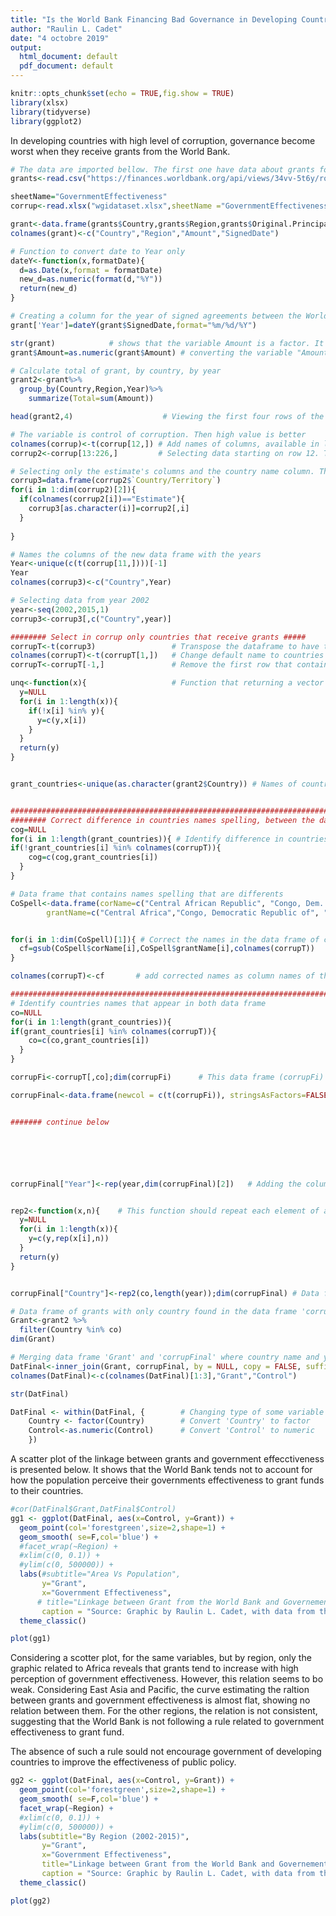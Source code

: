 ```yaml
---
title: "Is the World Bank Financing Bad Governance in Developing Countries?"
author: "Raulin L. Cadet"
date: "4 octobre 2019"
output:
  html_document: default
  pdf_document: default
---
```



```r
knitr::opts_chunk$set(echo = TRUE,fig.show = TRUE)
library(xlsx)
library(tidyverse)
library(ggplot2)

```

In developing countries with high level of corruption, governance become worst when they receive grants from the World Bank. 


```r
# The data are imported bellow. The first one have data about grants fom the World. The second have the index of control for corruption. Higher index of control for corruption is a better performance.
grants<-read.csv("https://finances.worldbank.org/api/views/34vv-5t6y/rows.csv?accessType=DOWNLOAD&bom=true&format=true")

sheetName="GovernmentEffectiveness"
corrup<-read.xlsx("wgidataset.xlsx",sheetName ="GovernmentEffectiveness" ) #"ControlofCorruption" Source: https://info.worldbank.org/governance/wgi/Home/downLoadFile?fileName=wgidataset.xlsx

```


```r
grant<-data.frame(grants$Country,grants$Region,grants$Original.Principal.Amount,grants$Agreement.Signing.Date)
colnames(grant)<-c("Country","Region","Amount","SignedDate")

# Function to convert date to Year only
dateY<-function(x,formatDate){      
  d=as.Date(x,format = formatDate)
  new_d=as.numeric(format(d,"%Y"))
  return(new_d)
}

# Creating a column for the year of signed agreements between the World Bank and the beneficiaries of grants.
grant['Year']=dateY(grant$SignedDate,format="%m/%d/%Y")

str(grant)            # shows that the variable Amount is a factor. It should be numeric.
grant$Amount=as.numeric(grant$Amount) # converting the variable "Amount" as numeric
```


```r
# Calculate total of grant, by country, by year
grant2<-grant%>%
  group_by(Country,Region,Year)%>%
    summarize(Total=sum(Amount))

head(grant2,4)                    # Viewing the first four rows of the data frame 'grant2'
```


```r
# The variable is control of corruption. Then high value is better
colnames(corrup)<-t(corrup[12,]) # Add names of columns, available in line 12.
corrup2<-corrup[13:226,]         # Selecting data starting on row 12. The rows above 12 do not contain data, but title information.

# Selecting only the estimate's columns and the country name column. They provide the index data. The other columns are other statistics about the index.
corrup3=data.frame(corrup2$`Country/Territory`)
for(i in 1:dim(corrup2)[2]){
  if(colnames(corrup2[i])=="Estimate"){
    corrup3[as.character(i)]=corrup2[,i]
  }
  
}

# Names the columns of the new data frame with the years
Year<-unique(c(t(corrup[11,])))[-1]
Year
colnames(corrup3)<-c("Country",Year)

# Selecting data from year 2002
year<-seq(2002,2015,1)
corrup3<-corrup3[,c("Country",year)]

######## Select in corrup only countries that receive grants #####
corrupT<-t(corrup3)                 # Transpose the dataframe to have the countries name in columns
colnames(corrupT)<-t(corrupT[1,])   # Change default name to countries name which are in row 1.
corrupT<-corrupT[-1,]               # Remove the first row that contains the countries names

unq<-function(x){                   # Function that returning a vector of unique values separated by comma
  y=NULL
  for(i in 1:length(x)){
    if(!x[i] %in% y){
      y=c(y,x[i])
    }
  }
  return(y)
}


grant_countries<-unique(as.character(grant2$Country)) # Names of countries that receive grants from 2002 to 2015


###########################################################################################
######## Correct difference in countries names spelling, between the dataframe ############
cog=NULL
for(i in 1:length(grant_countries)){ # Identify difference in countries names in the two data frame
if(!grant_countries[i] %in% colnames(corrupT)){
    cog=c(cog,grant_countries[i])
  }
}

# Data frame that contains names spelling that are differents
CoSpell<-data.frame(corName=c("Central African Republic", "Congo, Dem. Rep.","Congo, Rep.","Lao PDR","Micronesia, Fed. Sts.","SÃ£o TomÃ© and Principe","Yemen, Rep.","CÃ´te d'Ivoire"),
        grantName=c("Central Africa","Congo, Democratic Republic of", "Congo, Republic of","Lao People's Democratic Republic","Micronesia, Federated States of","Sao Tome and Principe","Yemen, Republic of","Cote d'Ivoire"))


for(i in 1:dim(CoSpell)[1]){ # Correct the names in the data frame of control for corruption
  cf=gsub(CoSpell$corName[i],CoSpell$grantName[i],colnames(corrupT))
}

colnames(corrupT)<-cf       # add corrected names as column names of the data frame of control for corruption

##########################################################################################
# Identify countries names that appear in both data frame
co=NULL
for(i in 1:length(grant_countries)){ 
if(grant_countries[i] %in% colnames(corrupT)){
    co=c(co,grant_countries[i])
  }
}

corrupFi<-corrupT[,co];dim(corrupFi)      # This data frame (corrupFi) has 62 countries found in grant2 

corrupFinal<-data.frame(newcol = c(t(corrupFi)), stringsAsFactors=FALSE) # Create a data frame of one column, with data of control of corruption for all countries that receive grants from the WB.


####### continue below






corrupFinal["Year"]<-rep(year,dim(corrupFinal)[2])   # Adding the column of the year to the new data frame.


rep2<-function(x,n){    # This function should repeat each element of a vector n times 
  y=NULL
  for(i in 1:length(x)){
    y=c(y,rep(x[i],n))
  }
  return(y)
}


corrupFinal["Country"]<-rep2(co,length(year));dim(corrupFinal) # Data frame with index of control for corruption, for countries that receive grant from the World Bank.

# Data frame of grants with only country found in the data frame 'corrupFinal'. However, data are not available for some years, for some countries. That's why they do not have the same number of rows.            
Grant<-grant2 %>%            
  filter(Country %in% co)
dim(Grant)
```



```r
# Merging data frame 'Grant' and 'corrupFinal' where country name and year are the same
DatFinal<-inner_join(Grant, corrupFinal, by = NULL, copy = FALSE, suffix = c(".grant", ".corrup") )
colnames(DatFinal)<-c(colnames(DatFinal)[1:3],"Grant","Control")
```

```r
str(DatFinal)

DatFinal <- within(DatFinal, {        # Changing type of some variable in 'DatFinal'   
    Country <- factor(Country)        # Convert 'Country' to factor
    Control<-as.numeric(Control)      # Convert 'Control' to numeric
    })

```


A scatter plot of the linkage between grants and government effecctiveness is presented below. It shows that the World Bank tends not to account for how the population perceive their governments effectiveness to grant funds to their countries.

```r
#cor(DatFinal$Grant,DatFinal$Control)
gg1 <- ggplot(DatFinal, aes(x=Control, y=Grant)) + 
  geom_point(col='forestgreen',size=2,shape=1) + 
  geom_smooth( se=F,col='blue') + 
  #facet_wrap(~Region) +
  #xlim(c(0, 0.1)) + 
  #ylim(c(0, 500000)) + 
  labs(#subtitle="Area Vs Population", 
       y="Grant", 
       x="Government Effectiveness", 
      # title="Linkage between Grant from the World Bank and Governement Effectiveness", 
       caption = "Source: Graphic by Raulin L. Cadet, with data from the World Bank")+
  theme_classic()

plot(gg1)

```

Considering a scotter plot, for the same variables, but by region, only the graphic related to Africa reveals that grants tend to increase with high perception of government effectiveness. However, this relation seems to bo weak. Considering East Asia and Pacific, the curve estimating the raltion between grants and government effectiveness is almost flat, showing no relation between them. For the other regions, the relation is not consistent, suggesting that the World Bank is not following a rule related to government effectiveness to grant fund.

The absence of such a rule sould not encourage government of developing countries to improve the effectiveness of public policy.

```r
gg2 <- ggplot(DatFinal, aes(x=Control, y=Grant)) + 
  geom_point(col='forestgreen',size=2,shape=1) + 
  geom_smooth( se=F,col='blue') + 
  facet_wrap(~Region) +
  #xlim(c(0, 0.1)) + 
  #ylim(c(0, 500000)) + 
  labs(subtitle="By Region (2002-2015)", 
       y="Grant", 
       x="Government Effectiveness", 
       title="Linkage between Grant from the World Bank and Governement Effectiveness", 
       caption = "Source: Graphic by Raulin L. Cadet, with data from the World Bank")+
  theme_classic()

plot(gg2)

```

